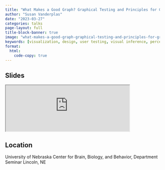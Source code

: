 ```yaml
---
title: "What Makes a Good Graph? Graphical Testing and Principles for Graph Design"
author: "Susan Vanderplas"
date: "2023-03-27"
categories: talks
page-layout: full
title-block-banner: true
image: "what-makes-a-good-graph-graphical-testing-and-principles-for-graph-design.png"
keywords: [visualization, design, user testing, visual inference, perception, Talk]
format:
  html:
    code-copy: true
---
```

 
## Slides

<iframe src='http://srvanderplas.github.io/2023-Presentations/03-C3B' height='auto' width='80%'>
                        </iframe>
## Location
University of Nebraska
Center for Brain, Biology, and Behavior, Department Seminar
Lincoln, NE
